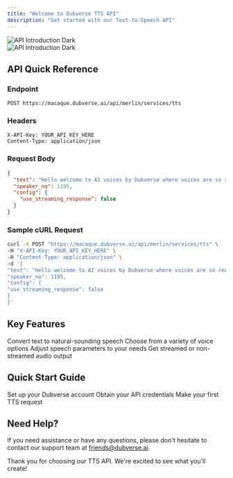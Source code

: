 ```yaml
---
title: "Welcome to Dubverse TTS API"
description: "Get started with our Text-to-Speech API"
---
```


<div className="bg-[#0F1117] p-4 rounded-lg">
  <img
  className="block dark:hidden"
  src="/images/two_models.svg"
  alt="API Introduction Dark"
  />
</div>
<img
  className="hidden dark:block"
  src="/images/two_models.svg"
  alt="API Introduction Dark"
/>

## API Quick Reference

### Endpoint

```
POST https://macaque.dubverse.ai/api/merlin/services/tts
```

### Headers

```
X-API-Key: YOUR_API_KEY_HERE
Content-Type: application/json
```

### Request Body

```json
{
  "text": "Hello welcome to AI voices by Dubverse where voices are so real, you won't know it's AI!",
  "speaker_no": 1195,
  "config": {
    "use_streaming_response": false
  }
}
```

### Sample cURL Request

```bash
curl -X POST "https://macaque.dubverse.ai/api/merlin/services/tts" \
-H "X-API-Key: YOUR_API_KEY_HERE" \
-H "Content-Type: application/json" \
-d '{
"text": "Hello welcome to AI voices by Dubverse where voices are so real, you won't know it's AI!",
"speaker_no": 1195,
"config": {
"use_streaming_response": false
}
}'
```

## Key Features

<CardGroup cols={2}>
  <Card title="High-quality TTS" icon="waveform-lines">
    Convert text to natural-sounding speech
  </Card>
  <Card title="Multiple Speakers" icon="users">
    Choose from a variety of voice options
  </Card>
  <Card title="Customizable Parameters" icon="sliders">
    Adjust speech parameters to your needs
  </Card>
  <Card title="Streaming Support" icon="tower-broadcast">
    Get streamed or non-streamed audio output
  </Card>
</CardGroup>

## Quick Start Guide

<CardGroup cols={3}>
  <Card title="Create Account" icon="user-plus" href="/account-creation">
    Set up your Dubverse account
  </Card>
  <Card title="Get API Key" icon="key" href="/api-key">
    Obtain your API credentials
  </Card>
  <Card title="First API Call" icon="code" href="/first-call">
    Make your first TTS request
  </Card>
</CardGroup>

## Need Help?

If you need assistance or have any questions, please don't hesitate to contact our support team at friends@dubverse.ai.

Thank you for choosing our TTS API. We're excited to see what you'll create!
